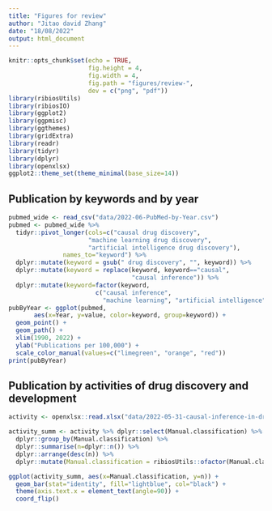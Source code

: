 ```yaml
---
title: "Figures for review"
author: "Jitao david Zhang"
date: "18/08/2022"
output: html_document
---
```


```r
knitr::opts_chunk$set(echo = TRUE,
                      fig.height = 4, 
                      fig.width = 4,
                      fig.path = "figures/review-",
                      dev = c("png", "pdf"))
library(ribiosUtils)
library(ribiosIO)
library(ggplot2)
library(ggpmisc)
library(ggthemes)
library(gridExtra)
library(readr)
library(tidyr)
library(dplyr)
library(openxlsx)
ggplot2::theme_set(theme_minimal(base_size=14))
```

## Publication by keywords and by year

```r
pubmed_wide <- read_csv("data/2022-06-PubMed-by-Year.csv")
pubmed <- pubmed_wide %>%
  tidyr::pivot_longer(cols=c("causal drug discovery",
                      "machine learning drug discovery",
                      "artificial intelligence drug discovery"),
               names_to="keyword") %>%
  dplyr::mutate(keyword = gsub(" drug discovery", "", keyword)) %>%
  dplyr::mutate(keyword = replace(keyword, keyword=="causal",
                                  "causal inference")) %>%
  dplyr::mutate(keyword=factor(keyword,
                        c("causal inference", 
                          "machine learning", "artificial intelligence")))
pubByYear <- ggplot(pubmed, 
       aes(x=Year, y=value, color=keyword, group=keyword)) +
  geom_point() +
  geom_path() +
  xlim(1990, 2022) +
  ylab("Publications per 100,000") +
  scale_color_manual(values=c("limegreen", "orange", "red"))
print(pubByYear)
```

## Publication by activities of drug discovery and development

```r
activity <- openxlsx::read.xlsx("data/2022-05-31-causal-inference-in-drug-discovery-PubMed.xlsx", cols=1:5) %>% dplyr::filter(Manual.classification != "Other")

activity_summ <- activity %>% dplyr::select(Manual.classification) %>%
  dplyr::group_by(Manual.classification) %>%
  dplyr::summarise(n=dplyr::n()) %>%
  dplyr::arrange(desc(n)) %>%
  dplyr::mutate(Manual.classification = ribiosUtils::ofactor(Manual.classification))
```

```r
ggplot(activity_summ, aes(x=Manual.classification, y=n)) +
  geom_bar(stat="identity", fill="lightblue", col="black") +
  theme(axis.text.x = element_text(angle=90)) +
  coord_flip()
```



